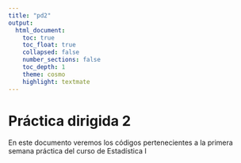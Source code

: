 ```yaml
---
title: "pd2"
output:
  html_document:
    toc: true
    toc_float: true
    collapsed: false
    number_sections: false
    toc_depth: 1
    theme: cosmo
    highlight: textmate
---
```


# Práctica dirigida 2

En este documento veremos los códigos pertenecientes a la primera semana práctica del curso de Estadística I

